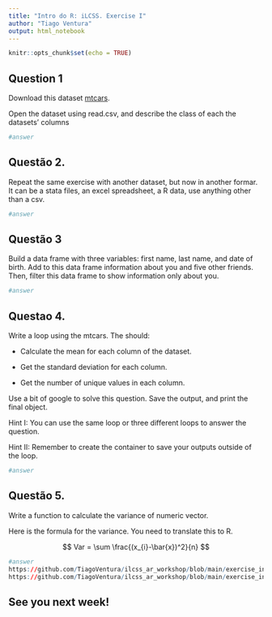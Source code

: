 ```yaml
---
title: "Intro do R: iLCSS. Exercise I"
author: "Tiago Ventura"
output: html_notebook
---
```


```r
knitr::opts_chunk$set(echo = TRUE)
```



## Question 1    
 
Download this dataset [mtcars](https://www.dropbox.com/s/zks9aom2ff085uw/mtcars.csv?dl=0). 

Open the dataset using read.csv, and describe the class of each the datasets' columns

```r
#answer
```

## Questão 2.

Repeat the same exercise with another dataset, but now in another formar. It can be a stata files, an excel spreadsheet, a R data, use anything other than a csv. 


```r
#answer
```

## Questão 3

Build a data frame  with three variables: first name, last name, and date of birth. Add to this data frame information about you and five other friends. Then, filter this data frame to show information only about you. 

```r
#answer

```


## Questao 4.

Write a loop using the mtcars. The should:

- Calculate the mean for each column of the dataset. 

- Get the standard deviation for each column. 

- Get the number of unique values in each column. 

Use a bit of google to solve this question. Save the output, and print the final object. 

Hint I: You can use the same loop or three different loops to answer the question. 

Hint II: Remember to create the container to save your outputs outside of the loop. 

```r
#answer
```


## Questão 5.

Write a function to calculate the variance of numeric vector. 

Here is the formula for the variance. You need to translate this to R. 

$$
Var = \sum \frac{(x_{i}-\bar{x})^2}{n}
$$

```r
#answer
https://github.com/TiagoVentura/ilcss_ar_workshop/blob/main/exercise_intro_to_r.rmd
https://github.com/TiagoVentura/ilcss_ar_workshop/blob/main/exercise_intro_r.rmd
```

## See you next week!


